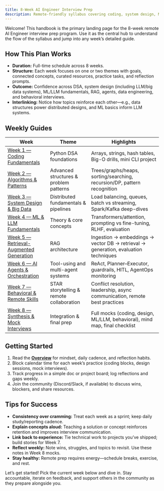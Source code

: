 ```yaml
---
title: 8-Week AI Engineer Interview Prep
description: Remote-friendly syllabus covering coding, system design, ML/LLMs, RAG, agents, data engineering, and behavioral prep.
---
```


Welcome! This handbook is the primary landing page for the 8-week remote AI Engineer interview prep program. Use it as the central hub to understand the flow of the syllabus and jump into any week’s detailed guide.

## How This Plan Works

- **Duration:** Full-time schedule across 8 weeks.
- **Structure:** Each week focuses on one or two themes with goals, connected concepts, curated resources, practice tasks, and reflection prompts.
- **Outcome:** Confidence across DSA, system design (including LLM/big data systems), ML/LLM fundamentals, RAG, agents, data engineering, and behavioral interviews.
- **Interlinking:** Notice how topics reinforce each other—e.g., data structures power distributed designs, and ML basics inform LLM systems.

## Weekly Guides

| Week | Theme | Highlights |
| --- | --- | --- |
| [Week 1 — Coding Fundamentals](./guides/interview-prep/week-1) | Python DSA foundations | Arrays, strings, hash tables, Big-O drills, mini CLI project |
| [Week 2 — Algorithms & Patterns](./guides/interview-prep/week-2) | Advanced structures & problem patterns | Trees/graphs/heaps, sorting/searching, recursion/DP, pattern recognition |
| [Week 3 — System Design & Big Data](./guides/interview-prep/week-3) | Distributed fundamentals & pipelines | Load balancing, queues, batch vs streaming, Spark/Kafka deep-dives |
| [Week 4 — ML & LLM Fundamentals](./guides/interview-prep/week-4) | Theory & core concepts | Transformers/attention, prompting vs fine-tuning, RLHF, evaluation |
| [Week 5 — Retrieval-Augmented Generation](./guides/interview-prep/week-5) | RAG architecture | Ingestion → embeddings → vector DB → retrieval → generation, evaluation techniques |
| [Week 6 — AI Agents & Orchestration](./guides/interview-prep/week-6) | Tool-using and multi-agent systems | ReAct, Planner–Executor, guardrails, HITL, AgentOps monitoring |
| [Week 7 — Behavioral & Remote Skills](./guides/interview-prep/week-7) | STAR storytelling & remote collaboration | Conflict resolution, leadership, async communication, remote best practices |
| [Week 8 — Synthesis & Mock Interviews](./guides/interview-prep/week-8) | Integration & final prep | Full mocks (coding, design, ML/LLM, behavioral), mind map, final checklist |

## Getting Started

1. Read the **[Overview](./guides/interview-prep/overview)** for mindset, daily cadence, and reflection habits.
2. Block calendar time for each week’s practice (coding blocks, design sessions, mock interviews).
3. Track progress in a simple doc or project board; log reflections and gaps weekly.
4. Join the community (Discord/Slack, if available) to discuss wins, blockers, and share resources.

## Tips for Success

- **Consistency over cramming:** Treat each week as a sprint; keep daily study/reporting cadence.
- **Explain concepts aloud:** Teaching a solution or concept reinforces retention and improves interview communication.
- **Link back to experience:** Tie technical work to projects you’ve shipped; build stories for Week 7.
- **Reflect weekly:** Note wins, struggles, and topics to revisit. Use these notes in Week 8 mocks.
- **Stay healthy:** Remote prep requires energy—schedule breaks, exercise, and rest.

Let’s get started! Pick the current week below and dive in. Stay accountable, iterate on feedback, and support others in the community as they prepare alongside you.
